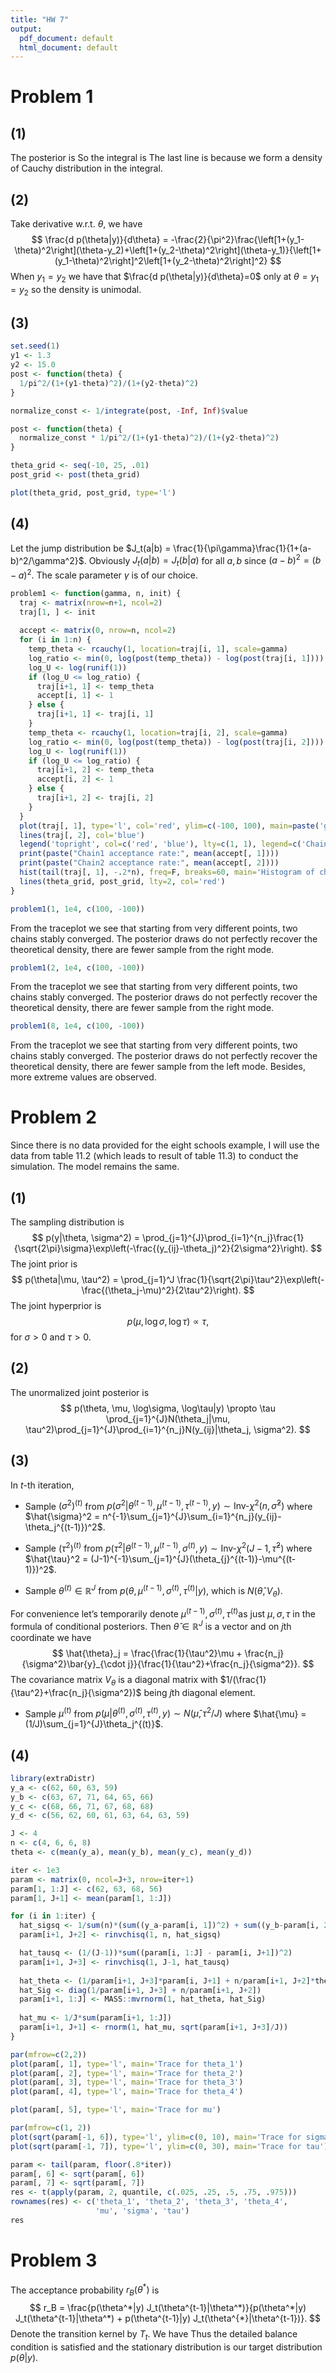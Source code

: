 ```yaml
---
title: "HW 7"
output:
  pdf_document: default
  html_document: default
---
```


# Problem 1

## (1)
The posterior is 
\begin{align*}
p(\theta|y) &\propto p(\theta) p(y|\theta)\\
&\propto \prod_{i=1}^{2} \frac{1}{\pi\left\{1+(y_i-\theta)^2 \right\}}
\end{align*}
So the integral is 
\begin{align*}
&\quad \int_{-\infty}^{\infty} p(\theta|y) \;d\theta\\
&\propto \int_{-\infty}^{\infty}\prod_{i=1}^{2} \frac{1}{\pi\left\{1+(y_i-\theta)^2 \right\}} \;d\theta\\
&\leq \int_{-\infty}^{\infty} \frac{1}{\pi\left\{1+(y_1-\theta)^2 \right\}} \;d\theta\\
&=1.
\end{align*}
The last line is because we form a density of Cauchy distribution in the integral.

## (2)
Take derivative w.r.t. $\theta$, we have
$$
\frac{d p(\theta|y)}{d\theta} = -\frac{2}{\pi^2}\frac{\left[1+(y_1-\theta)^2\right](\theta-y_2)+\left[1+(y_2-\theta)^2\right](\theta-y_1)}{\left[1+(y_1-\theta)^2\right]^2\left[1+(y_2-\theta)^2\right]^2}
$$
When $y_1=y_2$ we have that $\frac{d p(\theta|y)}{d\theta}=0$ only at $\theta=y_1=y_2$ so the density is unimodal. 

## (3)
```r
set.seed(1)
y1 <- 1.3
y2 <- 15.0
post <- function(theta) {
  1/pi^2/(1+(y1-theta)^2)/(1+(y2-theta)^2)
}

normalize_const <- 1/integrate(post, -Inf, Inf)$value

post <- function(theta) {
  normalize_const * 1/pi^2/(1+(y1-theta)^2)/(1+(y2-theta)^2)
}

theta_grid <- seq(-10, 25, .01)
post_grid <- post(theta_grid)

plot(theta_grid, post_grid, type='l')
```

## (4)
Let the jump distribution be $J_t(a|b) = \frac{1}{\pi\gamma}\frac{1}{1+(a-b)^2/\gamma^2}$. Obviously $J_t(a|b) = J_t(b|a)$ for all $a,b$ since $(a-b)^2 = (b-a)^2$. The scale parameter $\gamma$ is of our choice. 
```r
problem1 <- function(gamma, n, init) {
  traj <- matrix(nrow=n+1, ncol=2)
  traj[1, ] <- init
  
  accept <- matrix(0, nrow=n, ncol=2)
  for (i in 1:n) {
    temp_theta <- rcauchy(1, location=traj[i, 1], scale=gamma)
    log_ratio <- min(0, log(post(temp_theta)) - log(post(traj[i, 1])))
    log_U <- log(runif(1))
    if (log_U <= log_ratio) {
      traj[i+1, 1] <- temp_theta
      accept[i, 1] <- 1
    } else {
      traj[i+1, 1] <- traj[i, 1]
    }
    temp_theta <- rcauchy(1, location=traj[i, 2], scale=gamma)
    log_ratio <- min(0, log(post(temp_theta)) - log(post(traj[i, 2])))
    log_U <- log(runif(1))
    if (log_U <= log_ratio) {
      traj[i+1, 2] <- temp_theta
      accept[i, 2] <- 1
    } else {
      traj[i+1, 2] <- traj[i, 2]
    }
  }
  plot(traj[, 1], type='l', col='red', ylim=c(-100, 100), main=paste('gamma=', gamma))
  lines(traj[, 2], col='blue')
  legend('topright', col=c('red', 'blue'), lty=c(1, 1), legend=c('Chain1', 'Chain2'))
  print(paste("Chain1 acceptance rate:", mean(accept[, 1])))
  print(paste("Chain2 acceptance rate:", mean(accept[, 2])))
  hist(tail(traj[, 1], -.2*n), freq=F, breaks=60, main='Histogram of chain 1 draws & theoretical density', xlab='iteration')
  lines(theta_grid, post_grid, lty=2, col='red')
}

```

```r
problem1(1, 1e4, c(100, -100))
```
From the traceplot we see that starting from very different points, two chains stably converged. The posterior draws do not perfectly recover the theoretical density, there are fewer sample from the right mode.

```r
problem1(2, 1e4, c(100, -100))
```
From the traceplot we see that starting from very different points, two chains stably converged. The posterior draws do not perfectly recover the theoretical density, there are fewer sample from the right mode.

```r
problem1(8, 1e4, c(100, -100))
```
From the traceplot we see that starting from very different points, two chains stably converged. The posterior draws do not perfectly recover the theoretical density, there are fewer sample from the left mode. Besides, more extreme values are observed. 

# Problem 2
Since there is no data provided for the eight schools example, I will use the data from table 11.2 (which leads to result of table 11.3) to conduct the simulation. The model remains the same.

## (1)
The sampling distribution is 
$$
p(y|\theta, \sigma^2) = \prod_{j=1}^{J}\prod_{i=1}^{n_j}\frac{1}{\sqrt{2\pi}\sigma}\exp\left(-\frac{(y_{ij}-\theta_j)^2}{2\sigma^2}\right). 
$$
The joint prior is 
$$
p(\theta|\mu, \tau^2) = \prod_{j=1}^J \frac{1}{\sqrt{2\pi}\tau^2}\exp\left(-\frac{(\theta_j-\mu)^2}{2\tau^2}\right).
$$
The joint hyperprior is 
$$
p(\mu, \log\sigma, \log\tau) \propto \tau,
$$
for $\sigma >0$ and $\tau >0$.

## (2)
The unormalized joint posterior is 
$$
p(\theta, \mu, \log\sigma, \log\tau|y) \propto \tau \prod_{j=1}^{J}N(\theta_j|\mu, \tau^2)\prod_{j=1}^{J}\prod_{i=1}^{n_j}N(y_{ij}|\theta_j, \sigma^2).
$$

## (3)
In $t$-th iteration,

* Sample $(\sigma^{2})^{(t)}$ from $p(\sigma^2|\theta^{(t-1)}, \mu^{(t-1)}, \tau^{(t-1)}, y) \sim \text{Inv-}\chi^2(n, \hat{\sigma}^2)$ where $\hat{\sigma}^2 = n^{-1}\sum_{j=1}^{J}\sum_{i=1}^{n_j}(y_{ij}-\theta_j^{(t-1)})^2$.

* Sample $(\tau^{2})^{(t)}$ from $p(\tau^2|\theta^{(t-1)}, \mu^{(t-1)}, \sigma^{(t)}, y) \sim \text{Inv-}\chi^2(J-1, \hat{\tau}^2)$ where $\hat{\tau}^2 = (J-1)^{-1}\sum_{j=1}^{J}(\theta_{j}^{(t-1)}-\mu^{(t-1)})^2$.

* Sample $\theta^{(t)} \in \mathbb{R}^J$ from $p(\theta, \mu^{(t-1)}, \sigma^{(t)}, \tau^{(t)}|y)$, which is $N(\hat{\theta}, V_{\theta})$. 

For convenience let's temporarily denote $\mu^{(t-1)},\sigma^{(t)}, \tau^{(t)}$as just $\mu,\sigma, \tau$ in the formula of conditional posteriors. Then $\hat{\theta} \in \mathbb{R}^{J}$ is a vector and on $j$th coordinate we have 
$$
\hat{\theta}_j = \frac{\frac{1}{\tau^2}\mu + \frac{n_j}{\sigma^2}\bar{y}_{\cdot j}}{\frac{1}{\tau^2}+\frac{n_j}{\sigma^2}}.
$$The covariance matrix $V_{\theta}$ is a diagonal matrix with $1/(\frac{1}{\tau^2}+\frac{n_j}{\sigma^2})$ being $j$th diagonal element.

* Sample $\mu^{(t)}$ from $p(\mu|\theta^{(t)}, \sigma^{(t)}, \tau^{(t)}, y) \sim N(\hat{\mu}, \tau^2/J)$ where $\hat{\mu} = (1/J)\sum_{j=1}^{J}\theta_j^{(t)}$.



## (4)
```r
library(extraDistr)
y_a <- c(62, 60, 63, 59)
y_b <- c(63, 67, 71, 64, 65, 66)
y_c <- c(68, 66, 71, 67, 68, 68)
y_d <- c(56, 62, 60, 61, 63, 64, 63, 59)

J <- 4
n <- c(4, 6, 6, 8)
theta <- c(mean(y_a), mean(y_b), mean(y_c), mean(y_d))

iter <- 1e3
param <- matrix(0, ncol=J+3, nrow=iter+1)
param[1, 1:J] <- c(62, 63, 68, 56)
param[1, J+1] <- mean(param[1, 1:J])
```

```r
for (i in 1:iter) {
  hat_sigsq <- 1/sum(n)*(sum((y_a-param[i, 1])^2) + sum((y_b-param[i, 2])^2) +     sum((y_c-param[i, 3])^2) + sum((y_d-param[i, 4])^2))
  param[i+1, J+2] <- rinvchisq(1, n, hat_sigsq)

  hat_tausq <- (1/(J-1))*sum((param[i, 1:J] - param[i, J+1])^2)
  param[i+1, J+3] <- rinvchisq(1, J-1, hat_tausq)
  
  hat_theta <- (1/param[i+1, J+3]*param[i, J+1] + n/param[i+1, J+2]*theta) / (1/param[i+1, J+3] + n/param[i+1, J+2])
  hat_Sig <- diag(1/param[i+1, J+3] + n/param[i+1, J+2])
  param[i+1, 1:J] <- MASS::mvrnorm(1, hat_theta, hat_Sig)
  
  hat_mu <- 1/J*sum(param[i+1, 1:J])
  param[i+1, J+1] <- rnorm(1, hat_mu, sqrt(param[i+1, J+3]/J))
}
```

```r
par(mfrow=c(2,2)) 
plot(param[, 1], type='l', main='Trace for theta_1')
plot(param[, 2], type='l', main='Trace for theta_2')
plot(param[, 3], type='l', main='Trace for theta_3')
plot(param[, 4], type='l', main='Trace for theta_4')
```
```r
plot(param[, 5], type='l', main='Trace for mu')

par(mfrow=c(1, 2))
plot(sqrt(param[-1, 6]), type='l', ylim=c(0, 10), main='Trace for sigma')
plot(sqrt(param[-1, 7]), type='l', ylim=c(0, 30), main='Trace for tau')

```

```r
param <- tail(param, floor(.8*iter))
param[, 6] <- sqrt(param[, 6])
param[, 7] <- sqrt(param[, 7])
res <- t(apply(param, 2, quantile, c(.025, .25, .5, .75, .975)))
rownames(res) <- c('theta_1', 'theta_2', 'theta_3', 'theta_4',
                   'mu', 'sigma', 'tau')
res
```

# Problem 3
The acceptance probability $r_B(\theta^*)$ is 
$$
r_B = \frac{p(\theta^*|y) J_t(\theta^{t-1}|\theta^*)}{p(\theta^*|y) J_t(\theta^{t-1}|\theta^*) + p(\theta^{t-1}|y) J_t(\theta^{*}|\theta^{t-1})}.
$$
Denote the transition kernel by $T_t$. We have
\begin{align*}
p(\theta^{t-1}|y)T_t(\theta^*|\theta^{t-1}) &= p(\theta^{t-1}|y)J_t(\theta^*|\theta^{t-1})r_B(\theta^*) \\
&= p(\theta^{t-1}|y)J_t(\theta^*|\theta^{t-1})\frac{p(\theta^*|y) J_t(\theta^{t-1}|\theta^*)}{p(\theta^*|y) J_t(\theta^{t-1}|\theta^*) + p(\theta^{t-1}|y) J_t(\theta^{*}|\theta^{t-1})}\\
&= p(\theta^*|y) J_t(\theta^{t-1}|\theta^*)\frac{p(\theta^{t-1}|y)J_t(\theta^*|\theta^{t-1})}{p(\theta^*|y) J_t(\theta^{t-1}|\theta^*) + p(\theta^{t-1}|y) J_t(\theta^{*}|\theta^{t-1})}\\
& = p(\theta^{*}|y)T_t(\theta^{t-1}|\theta^{*}).
\end{align*}
Thus the detailed balance condition is satisfied and the stationary distribution is our target distribution $p(\theta|y)$.